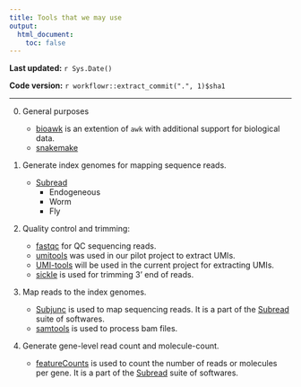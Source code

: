 ```yaml
---
title: Tools that we may use
output:
  html_document:
    toc: false
---
```


**Last updated:** `r Sys.Date()`

**Code version:** `r workflowr::extract_commit(".", 1)$sha1`

---


0. General purposes

    * [bioawk](https://github.com/lh3/bioawk) is an extention of `awk` with additional support for biological data.
    * [snakemake](https://snakemake.readthedocs.io/en/latest/)

1. Generate index genomes for mapping sequence reads.

    * [Subread](http://subread.sourceforge.net/) 
        * Endogeneous
        * Worm 
        * Fly


2. Quality control and trimming:

    * [fastqc](http://www.bioinformatics.babraham.ac.uk/projects/fastqc/) for QC sequencing reads.
    * [umitools](https://github.com/brwnj/umitools/releases/tag/v2.1.1) was used in our pilot project to extract UMIs.
    * [UMI-tools](https://github.com/CGATOxford/UMI-tools) will be used in the current project for extracting UMIs.
    * [sickle](https://github.com/najoshi/sickle) is used for trimming 3' end of reads.


3. Map reads to the index genomes.

    * [Subjunc](http://subread.sourceforge.net/) is used to map sequencing reads. It is a part of the [Subread](http://subread.sourceforge.net/) suite of softwares. 
    * [samtools](http://samtools.sourceforge.net/) is used to process bam files.

4. Generate gene-level read count and molecule-count.

    * [featureCounts](http://subread.sourceforge.net/) is used to count the number of reads or molecules per gene. It is a part of the [Subread](http://subread.sourceforge.net/) suite of softwares. 




